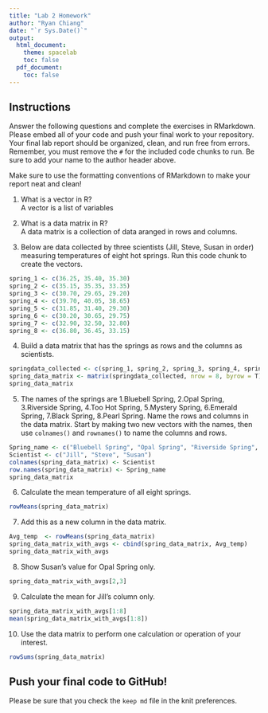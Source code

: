 ```yaml
---
title: "Lab 2 Homework"
author: "Ryan Chiang"
date: "`r Sys.Date()`"
output:
  html_document:
    theme: spacelab
    toc: false
  pdf_document:
    toc: false
---
```


## Instructions
Answer the following questions and complete the exercises in RMarkdown. Please embed all of your code and push your final work to your repository. Your final lab report should be organized, clean, and run free from errors. Remember, you must remove the `#` for the included code chunks to run. Be sure to add your name to the author header above.  

Make sure to use the formatting conventions of RMarkdown to make your report neat and clean!  

1. What is a vector in R?  
A vector is a list of variables

2. What is a data matrix in R?  
A data matrix is a collection of data aranged in rows and columns.

3. Below are data collected by three scientists (Jill, Steve, Susan in order) measuring temperatures of eight hot springs. Run this code chunk to create the vectors.  
```r
spring_1 <- c(36.25, 35.40, 35.30)
spring_2 <- c(35.15, 35.35, 33.35)
spring_3 <- c(30.70, 29.65, 29.20)
spring_4 <- c(39.70, 40.05, 38.65)
spring_5 <- c(31.85, 31.40, 29.30)
spring_6 <- c(30.20, 30.65, 29.75)
spring_7 <- c(32.90, 32.50, 32.80)
spring_8 <- c(36.80, 36.45, 33.15)
```

4. Build a data matrix that has the springs as rows and the columns as scientists.  
```r
springdata_collected <- c(spring_1, spring_2, spring_3, spring_4, spring_5, spring_6, spring_7, spring_8)
spring_data_matrix <- matrix(springdata_collected, nrow = 8, byrow = T)
spring_data_matrix

```


5. The names of the springs are 1.Bluebell Spring, 2.Opal Spring, 3.Riverside Spring, 4.Too Hot Spring, 5.Mystery Spring, 6.Emerald Spring, 7.Black Spring, 8.Pearl Spring. Name the rows and columns in the data matrix. Start by making two new vectors with the names, then use `colnames()` and `rownames()` to name the columns and rows.


```r
Spring_name <- c("Bluebell Spring", "Opal Spring", "Riverside Spring", "Too Hot Spring", "Mystery Spring", "Emerald Spring", "Black Spring", "Pearl Spring")
Scientist <- c("Jill", "Steve", "Susan")
colnames(spring_data_matrix) <- Scientist
row.names(spring_data_matrix) <- Spring_name
spring_data_matrix
```



6. Calculate the mean temperature of all eight springs.
```r
rowMeans(spring_data_matrix)
```


7. Add this as a new column in the data matrix.  
```r
Avg_temp  <- rowMeans(spring_data_matrix)
spring_data_matrix_with_avgs <- cbind(spring_data_matrix, Avg_temp)
spring_data_matrix_with_avgs
```

8. Show Susan's value for Opal Spring only.

```r
spring_data_matrix_with_avgs[2,3]
```

9. Calculate the mean for Jill's column only.  
```r
spring_data_matrix_with_avgs[1:8]
mean(spring_data_matrix_with_avgs[1:8])
```


10. Use the data matrix to perform one calculation or operation of your interest.

```r
rowSums(spring_data_matrix)
```

## Push your final code to GitHub!
Please be sure that you check the `keep md` file in the knit preferences.  